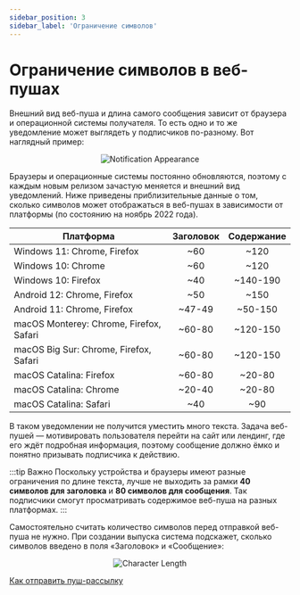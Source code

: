```yaml
---
sidebar_position: 3
sidebar_label: 'Ограничение символов'
---
```



# Ограничение символов в веб-пушах

Внешний вид веб-пуша и длина самого сообщения зависит от браузера и операционной системы получателя. То есть одно и то же уведомление может выглядеть у подписчиков по-разному. Вот наглядный пример:

<p align="center">
  <img src={notificationAppearance} alt="Notification Appearance" />
</p>

Браузеры и операционные системы постоянно обновляются, поэтому с каждым новым релизом зачастую меняется и внешний вид уведомлений. Ниже приведены приблизительные данные о том, сколько символов может отображаться в веб-пушах в зависимости от платформы (по состоянию на ноябрь 2022 года).

| Платформа                               | Заголовок | Содержание |
| --------------------------------------- | :-------: | :--------: |
| Windows 11: Chrome, Firefox             |    ~60    |    ~120    |
| Windows 10: Chrome                      |    ~60    |    ~120    |
| Windows 10: Firefox                     |    ~40    |  ~140-190  |
| Android 12: Chrome, Firefox             |    ~50    |    ~150    |
| Android 11: Chrome, Firefox             |  ~47-49   |  ~50-150   |
| macOS Monterey: Chrome, Firefox, Safari |  ~60-80   |  ~120-150  |
| macOS Big Sur: Chrome, Firefox, Safari  |  ~60-80   |  ~120-150  |
| macOS Catalina: Firefox                 |  ~60-80   |   ~20-80   |
| macOS Catalina: Chrome                  |  ~20-40   |   ~20-80   |
| macOS Catalina: Safari                  |    ~40    |    ~90     |

В таком уведомлении не получится уместить много текста. Задача веб-пушей — мотивировать пользователя перейти на сайт или лендинг, где его ждёт подробная информация, поэтому сообщение должно ёмко и понятно призывать подписчика к действию.

:::tip Важно
Поскольку устройства и браузеры имеют разные ограничения по длине текста, лучше не выходить за рамки **40 символов для заголовка** и **80 символов для сообщения**. Так подписчики смогут просматривать содержимое веб-пуша на разных платформах.
:::

Самостоятельно считать количество символов перед отправкой веб-пуша не нужно. При создании выпуска система подскажет, сколько символов введено в поля «Заголовок» и «Сообщение»:

<p align="center">
  <img src={characterLength} alt="Character Length" />
</p>

[Как отправить пуш-рассылку](https://docs.sendsay.ru/other-channels/web-push/how-to-create-web-push-campaign)
